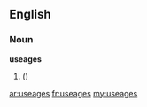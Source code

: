 ==English==

===Noun===
'''useages'''

# {{misspelling of|usages}}  ({{plural of|useage}})

[[ar:useages]]
[[fr:useages]]
[[my:useages]]